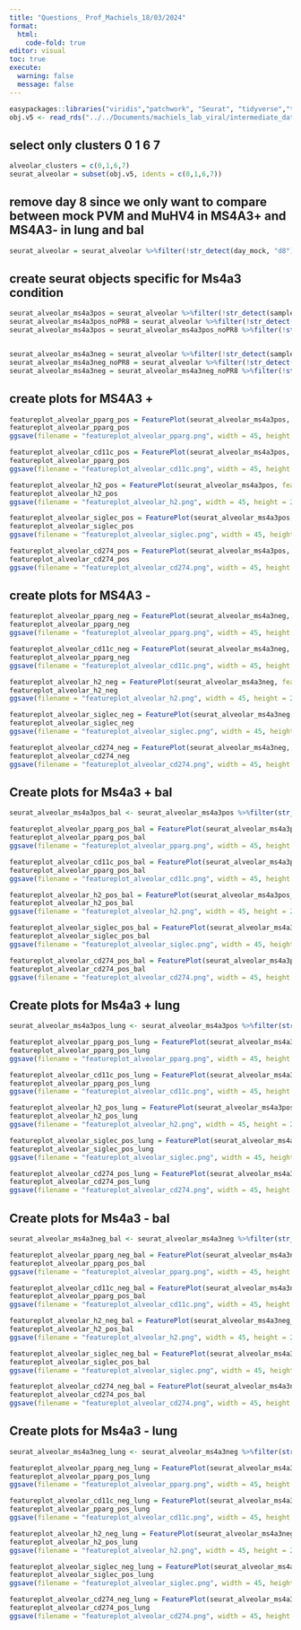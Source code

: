 ```yaml
---
title: "Questions_ Prof_Machiels_18/03/2024"
format: 
  html:
    code-fold: true
editor: visual
toc: true
execute:
  warning: false
  message: false
---
```


```r
easypackages::libraries("viridis","patchwork", "Seurat", "tidyverse","tidyseurat")
obj.v5 <- read_rds("../../Documents/machiels_lab_viral/intermediate_data/seurat_obj_central.rds")
```

## select only clusters 0 1 6 7

```r
alveolar_clusters = c(0,1,6,7)
seurat_alveolar = subset(obj.v5, idents = c(0,1,6,7))
```

## remove day 8 since we only want to compare between mock PVM and MuHV4 in MS4A3+ and MS4A3- in lung and bal

```r
seurat_alveolar = seurat_alveolar %>%filter(!str_detect(day_mock, "d8"))
```

## create seurat objects specific for Ms4a3 condition

```r
seurat_alveolar_ms4a3pos = seurat_alveolar %>%filter(!str_detect(sampletag_Ms4a3, "Ms4a3_neg"))
seurat_alveolar_ms4a3pos_noPR8 = seurat_alveolar %>%filter(!str_detect(virus, "PR8"))
seurat_alveolar_ms4a3pos = seurat_alveolar_ms4a3pos_noPR8 %>%filter(!str_detect(virus, "MAV1"))


seurat_alveolar_ms4a3neg = seurat_alveolar %>%filter(!str_detect(sampletag_Ms4a3, "Ms4a3_pos"))
seurat_alveolar_ms4a3neg_noPR8 = seurat_alveolar %>%filter(!str_detect(virus, "PR8"))
seurat_alveolar_ms4a3neg = seurat_alveolar_ms4a3neg_noPR8 %>%filter(!str_detect(virus, "MAV1"))
```

## create plots for MS4A3 +

```r
featureplot_alveolar_pparg_pos = FeaturePlot(seurat_alveolar_ms4a3pos, features = c("Pparg"), reduction = "umap.harmony_8dims", label = T, label.size = , split.by = c("virus"), cols = c("green", "red")) & theme(legend.position = "right")
featureplot_alveolar_pparg_pos
ggsave(filename = "featureplot_alveolar_pparg.png", width = 45, height = 20, units = "cm", path = "../../Documents/machiels_lab_viral/output/plotsUmap/questionsBene19March/ms4a3pos/")
```

```r
featureplot_alveolar_cd11c_pos = FeaturePlot(seurat_alveolar_ms4a3pos, features = c("Cd11c"), reduction = "umap.harmony_8dims", label = T, label.size = , split.by = c("virus"), cols = c("green", "red")) & theme(legend.position = "right")
featureplot_alveolar_pparg_pos
ggsave(filename = "featureplot_alveolar_cd11c.png", width = 45, height = 20, units = "cm", path = "../../Documents/machiels_lab_viral/output/plotsUmap/questionsBene19March/ms4a3pos/")
```

```r
featureplot_alveolar_h2_pos = FeaturePlot(seurat_alveolar_ms4a3pos, features = c("H2-ia-ie-AbSeq"), reduction = "umap.harmony_8dims", label = T, label.size = , split.by = c("virus"), cols = c("green", "red")) & theme(legend.position = "right")
featureplot_alveolar_h2_pos
ggsave(filename = "featureplot_alveolar_h2.png", width = 45, height = 20, units = "cm", path = "../../Documents/machiels_lab_viral/output/plotsUmap/questionsBene19March/ms4a3pos/")
```

```r
featureplot_alveolar_siglec_pos = FeaturePlot(seurat_alveolar_ms4a3pos, features = c("Siglecf-AbSeq"), reduction = "umap.harmony_8dims", label = T, label.size = , split.by = c("virus"), cols = c("green", "red")) & theme(legend.position = "right")
featureplot_alveolar_siglec_pos
ggsave(filename = "featureplot_alveolar_siglec.png", width = 45, height = 20, units = "cm", path = "../../Documents/machiels_lab_viral/output/plotsUmap/questionsBene19March/ms4a3pos/")
```

```r
featureplot_alveolar_cd274_pos = FeaturePlot(seurat_alveolar_ms4a3pos, features = c("Cd274-AbSeq"), reduction = "umap.harmony_8dims", label = T, label.size = , split.by = c("virus"), cols = c("green", "red")) & theme(legend.position = "right")
featureplot_alveolar_cd274_pos
ggsave(filename = "featureplot_alveolar_cd274.png", width = 45, height = 20, units = "cm", path = "../../Documents/machiels_lab_viral/output/plotsUmap/questionsBene19March/ms4a3pos/")
```

## create plots for MS4A3 -

```r
featureplot_alveolar_pparg_neg = FeaturePlot(seurat_alveolar_ms4a3neg, features = c("Pparg"), reduction = "umap.harmony_8dims", label = T, label.size = , split.by = c("virus"), cols = c("green", "red")) & theme(legend.position = "right")
featureplot_alveolar_pparg_neg
ggsave(filename = "featureplot_alveolar_pparg.png", width = 45, height = 20, units = "cm", path = "../../Documents/machiels_lab_viral/output/plotsUmap/questionsBene19March/ms4a3neg/")
```

```r
featureplot_alveolar_cd11c_neg = FeaturePlot(seurat_alveolar_ms4a3neg, features = c("Cd11c"), reduction = "umap.harmony_8dims", label = T, label.size = , split.by = c("virus"), cols = c("green", "red")) & theme(legend.position = "right")
featureplot_alveolar_pparg_neg
ggsave(filename = "featureplot_alveolar_cd11c.png", width = 45, height = 20, units = "cm", path = "../../Documents/machiels_lab_viral/output/plotsUmap/questionsBene19March/ms4a3neg/")
```

```r
featureplot_alveolar_h2_neg = FeaturePlot(seurat_alveolar_ms4a3neg, features = c("H2-ia-ie-AbSeq"), reduction = "umap.harmony_8dims", label = T, label.size = , split.by = c("virus"), cols = c("green", "red")) & theme(legend.position = "right")
featureplot_alveolar_h2_neg
ggsave(filename = "featureplot_alveolar_h2.png", width = 45, height = 20, units = "cm", path = "../../Documents/machiels_lab_viral/output/plotsUmap/questionsBene19March/ms4a3neg/")
```

```r
featureplot_alveolar_siglec_neg = FeaturePlot(seurat_alveolar_ms4a3neg, features = c("Siglecf-AbSeq"), reduction = "umap.harmony_8dims", label = T, label.size = , split.by = c("virus"), cols = c("green", "red")) & theme(legend.position = "right")
featureplot_alveolar_siglec_neg
ggsave(filename = "featureplot_alveolar_siglec.png", width = 45, height = 20, units = "cm", path = "../../Documents/machiels_lab_viral/output/plotsUmap/questionsBene19March/ms4a3neg/")
```

```r
featureplot_alveolar_cd274_neg = FeaturePlot(seurat_alveolar_ms4a3neg, features = c("Cd274-AbSeq"), reduction = "umap.harmony_8dims", label = T, label.size = , split.by = c("virus"), cols = c("green", "red")) & theme(legend.position = "right")
featureplot_alveolar_cd274_neg
ggsave(filename = "featureplot_alveolar_cd274.png", width = 45, height = 20, units = "cm", path = "../../Documents/machiels_lab_viral/output/plotsUmap/questionsBene19March/ms4a3neg/")
```

## Create plots for Ms4a3 + bal

```r
seurat_alveolar_ms4a3pos_bal <- seurat_alveolar_ms4a3pos %>%filter(str_detect(sample_type, "bal"))

```

```r
featureplot_alveolar_pparg_pos_bal = FeaturePlot(seurat_alveolar_ms4a3pos_bal, features = c("Pparg"), reduction = "umap.harmony_8dims", label = T, label.size = , split.by = c("virus"), cols = c("green", "red")) & theme(legend.position = "right")
featureplot_alveolar_pparg_pos_bal
ggsave(filename = "featureplot_alveolar_pparg.png", width = 45, height = 20, units = "cm", path = "../../Documents/machiels_lab_viral/output/plotsUmap/questionsBene19March/ms4a3pos/bal/")
```

```r
featureplot_alveolar_cd11c_pos_bal = FeaturePlot(seurat_alveolar_ms4a3pos_bal, features = c("Cd11c"), reduction = "umap.harmony_8dims", label = T, label.size = , split.by = c("virus"), cols = c("green", "red")) & theme(legend.position = "right")
featureplot_alveolar_pparg_pos_bal
ggsave(filename = "featureplot_alveolar_cd11c.png", width = 45, height = 20, units = "cm", path = "../../Documents/machiels_lab_viral/output/plotsUmap/questionsBene19March/ms4a3pos/bal/")
```

```r
featureplot_alveolar_h2_pos_bal = FeaturePlot(seurat_alveolar_ms4a3pos_bal, features = c("H2-ia-ie-AbSeq"), reduction = "umap.harmony_8dims", label = T, label.size = , split.by = c("virus"), cols = c("green", "red")) & theme(legend.position = "right")
featureplot_alveolar_h2_pos_bal
ggsave(filename = "featureplot_alveolar_h2.png", width = 45, height = 20, units = "cm", path = "../../Documents/machiels_lab_viral/output/plotsUmap/questionsBene19March/ms4a3pos/bal/")
```

```r
featureplot_alveolar_siglec_pos_bal = FeaturePlot(seurat_alveolar_ms4a3pos_bal, features = c("Siglecf-AbSeq"), reduction = "umap.harmony_8dims", label = T, label.size = , split.by = c("virus"), cols = c("green", "red")) & theme(legend.position = "right")
featureplot_alveolar_siglec_pos_bal
ggsave(filename = "featureplot_alveolar_siglec.png", width = 45, height = 20, units = "cm", path = "../../Documents/machiels_lab_viral/output/plotsUmap/questionsBene19March/ms4a3pos/bal/")
```

```r
featureplot_alveolar_cd274_pos_bal = FeaturePlot(seurat_alveolar_ms4a3pos_bal, features = c("Cd274-AbSeq"), reduction = "umap.harmony_8dims", label = T, label.size = , split.by = c("virus"), cols = c("green", "red")) & theme(legend.position = "right")
featureplot_alveolar_cd274_pos_bal
ggsave(filename = "featureplot_alveolar_cd274.png", width = 45, height = 20, units = "cm", path = "../../Documents/machiels_lab_viral/output/plotsUmap/questionsBene19March/ms4a3pos/bal/")
```

## Create plots for Ms4a3 + lung

```r
seurat_alveolar_ms4a3pos_lung <- seurat_alveolar_ms4a3pos %>%filter(str_detect(sample_type, "lung"))
```

```r
featureplot_alveolar_pparg_pos_lung = FeaturePlot(seurat_alveolar_ms4a3pos_lung, features = c("Pparg"), reduction = "umap.harmony_8dims", label = T, label.size = , split.by = c("virus"), cols = c("green", "red")) & theme(legend.position = "right")
featureplot_alveolar_pparg_pos_lung
ggsave(filename = "featureplot_alveolar_pparg.png", width = 45, height = 20, units = "cm", path = "../../Documents/machiels_lab_viral/output/plotsUmap/questionsBene19March/ms4a3pos/lung/")
```

```r
featureplot_alveolar_cd11c_pos_lung = FeaturePlot(seurat_alveolar_ms4a3pos_lung, features = c("Cd11c"), reduction = "umap.harmony_8dims", label = T, label.size = , split.by = c("virus"), cols = c("green", "red")) & theme(legend.position = "right")
featureplot_alveolar_pparg_pos_lung
ggsave(filename = "featureplot_alveolar_cd11c.png", width = 45, height = 20, units = "cm", path = "../../Documents/machiels_lab_viral/output/plotsUmap/questionsBene19March/ms4a3pos/lung/")
```

```r
featureplot_alveolar_h2_pos_lung = FeaturePlot(seurat_alveolar_ms4a3pos_lung, features = c("H2-ia-ie-AbSeq"), reduction = "umap.harmony_8dims", label = T, label.size = , split.by = c("virus"), cols = c("green", "red")) & theme(legend.position = "right")
featureplot_alveolar_h2_pos_lung
ggsave(filename = "featureplot_alveolar_h2.png", width = 45, height = 20, units = "cm", path = "../../Documents/machiels_lab_viral/output/plotsUmap/questionsBene19March/ms4a3pos/lung/")
```

```r
featureplot_alveolar_siglec_pos_lung = FeaturePlot(seurat_alveolar_ms4a3pos_lung, features = c("Siglecf-AbSeq"), reduction = "umap.harmony_8dims", label = T, label.size = , split.by = c("virus"), cols = c("green", "red")) & theme(legend.position = "right")
featureplot_alveolar_siglec_pos_lung
ggsave(filename = "featureplot_alveolar_siglec.png", width = 45, height = 20, units = "cm", path = "../../Documents/machiels_lab_viral/output/plotsUmap/questionsBene19March/ms4a3pos/lung/")
```

```r
featureplot_alveolar_cd274_pos_lung = FeaturePlot(seurat_alveolar_ms4a3pos_lung, features = c("Cd274-AbSeq"), reduction = "umap.harmony_8dims", label = T, label.size = , split.by = c("virus"), cols = c("green", "red")) & theme(legend.position = "right")
featureplot_alveolar_cd274_pos_lung
ggsave(filename = "featureplot_alveolar_cd274.png", width = 45, height = 20, units = "cm", path = "../../Documents/machiels_lab_viral/output/plotsUmap/questionsBene19March/ms4a3pos/lung/")
```

## Create plots for Ms4a3 - bal

```r
seurat_alveolar_ms4a3neg_bal <- seurat_alveolar_ms4a3neg %>%filter(str_detect(sample_type, "bal"))
```

```r
featureplot_alveolar_pparg_neg_bal = FeaturePlot(seurat_alveolar_ms4a3neg_bal, features = c("Pparg"), reduction = "umap.harmony_8dims", label = T, label.size = , split.by = c("virus"), cols = c("green", "red")) & theme(legend.position = "right")
featureplot_alveolar_pparg_pos_bal
ggsave(filename = "featureplot_alveolar_pparg.png", width = 45, height = 20, units = "cm", path = "../../Documents/machiels_lab_viral/output/plotsUmap/questionsBene19March/ms4a3neg/bal/")
```

```r
featureplot_alveolar_cd11c_neg_bal = FeaturePlot(seurat_alveolar_ms4a3neg_bal, features = c("Cd11c"), reduction = "umap.harmony_8dims", label = T, label.size = , split.by = c("virus"), cols = c("green", "red")) & theme(legend.position = "right")
featureplot_alveolar_pparg_pos_bal
ggsave(filename = "featureplot_alveolar_cd11c.png", width = 45, height = 20, units = "cm", path = "../../Documents/machiels_lab_viral/output/plotsUmap/questionsBene19March/ms4a3neg/bal/")
```

```r
featureplot_alveolar_h2_neg_bal = FeaturePlot(seurat_alveolar_ms4a3neg_bal, features = c("H2-ia-ie-AbSeq"), reduction = "umap.harmony_8dims", label = T, label.size = , split.by = c("virus"), cols = c("green", "red")) & theme(legend.position = "right")
featureplot_alveolar_h2_pos_bal
ggsave(filename = "featureplot_alveolar_h2.png", width = 45, height = 20, units = "cm", path = "../../Documents/machiels_lab_viral/output/plotsUmap/questionsBene19March/ms4a3neg/bal/")
```

```r
featureplot_alveolar_siglec_neg_bal = FeaturePlot(seurat_alveolar_ms4a3neg_bal, features = c("Siglecf-AbSeq"), reduction = "umap.harmony_8dims", label = T, label.size = , split.by = c("virus"), cols = c("green", "red")) & theme(legend.position = "right")
featureplot_alveolar_siglec_pos_bal
ggsave(filename = "featureplot_alveolar_siglec.png", width = 45, height = 20, units = "cm", path = "../../Documents/machiels_lab_viral/output/plotsUmap/questionsBene19March/ms4a3neg/bal/")
```

```r
featureplot_alveolar_cd274_neg_bal = FeaturePlot(seurat_alveolar_ms4a3neg_bal, features = c("Cd274-AbSeq"), reduction = "umap.harmony_8dims", label = T, label.size = , split.by = c("virus"), cols = c("green", "red")) & theme(legend.position = "right")
featureplot_alveolar_cd274_pos_bal
ggsave(filename = "featureplot_alveolar_cd274.png", width = 45, height = 20, units = "cm", path = "../../Documents/machiels_lab_viral/output/plotsUmap/questionsBene19March/ms4a3neg/bal/")
```

## Create plots for Ms4a3 - lung

```r
seurat_alveolar_ms4a3neg_lung <- seurat_alveolar_ms4a3neg %>%filter(str_detect(sample_type, "lung"))
```

```r
featureplot_alveolar_pparg_neg_lung = FeaturePlot(seurat_alveolar_ms4a3neg_lung, features = c("Pparg"), reduction = "umap.harmony_8dims", label = T, label.size = , split.by = c("virus"), cols = c("green", "red")) & theme(legend.position = "right")
featureplot_alveolar_pparg_pos_lung
ggsave(filename = "featureplot_alveolar_pparg.png", width = 45, height = 20, units = "cm", path = "../../Documents/machiels_lab_viral/output/plotsUmap/questionsBene19March/ms4a3neg/lung/")
```

```r
featureplot_alveolar_cd11c_neg_lung = FeaturePlot(seurat_alveolar_ms4a3neg_lung, features = c("Cd11c"), reduction = "umap.harmony_8dims", label = T, label.size = , split.by = c("virus"), cols = c("green", "red")) & theme(legend.position = "right")
featureplot_alveolar_pparg_pos_lung
ggsave(filename = "featureplot_alveolar_cd11c.png", width = 45, height = 20, units = "cm", path = "../../Documents/machiels_lab_viral/output/plotsUmap/questionsBene19March/ms4a3neg/lung/")
```

```r
featureplot_alveolar_h2_neg_lung = FeaturePlot(seurat_alveolar_ms4a3neg_lung, features = c("H2-ia-ie-AbSeq"), reduction = "umap.harmony_8dims", label = T, label.size = , split.by = c("virus"), cols = c("green", "red")) & theme(legend.position = "right")
featureplot_alveolar_h2_pos_lung
ggsave(filename = "featureplot_alveolar_h2.png", width = 45, height = 20, units = "cm", path = "../../Documents/machiels_lab_viral/output/plotsUmap/questionsBene19March/ms4a3neg/lung/")
```

```r
featureplot_alveolar_siglec_neg_lung = FeaturePlot(seurat_alveolar_ms4a3neg_lung, features = c("Siglecf-AbSeq"), reduction = "umap.harmony_8dims", label = T, label.size = , split.by = c("virus"), cols = c("green", "red")) & theme(legend.position = "right")
featureplot_alveolar_siglec_pos_lung
ggsave(filename = "featureplot_alveolar_siglec.png", width = 45, height = 20, units = "cm", path = "../../Documents/machiels_lab_viral/output/plotsUmap/questionsBene19March/ms4a3neg/lung/")
```

```r
featureplot_alveolar_cd274_neg_lung = FeaturePlot(seurat_alveolar_ms4a3neg_lung, features = c("Cd274-AbSeq"), reduction = "umap.harmony_8dims", label = T, label.size = , split.by = c("virus"), cols = c("green", "red")) & theme(legend.position = "right")
featureplot_alveolar_cd274_pos_lung
ggsave(filename = "featureplot_alveolar_cd274.png", width = 45, height = 20, units = "cm", path = "../../Documents/machiels_lab_viral/output/plotsUmap/questionsBene19March/ms4a3neg/lung/")

```
